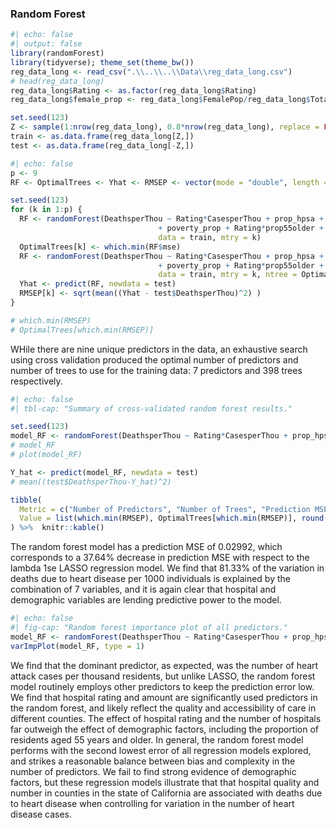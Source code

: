 

### Random Forest

```r
#| echo: false
#| output: false
library(randomForest)
library(tidyverse); theme_set(theme_bw())
reg_data_long <- read_csv(".\\..\\..\\Data\\reg_data_long.csv")
# head(reg_data_long)
reg_data_long$Rating <- as.factor(reg_data_long$Rating)
reg_data_long$female_prop <- reg_data_long$FemalePop/reg_data_long$TotalPop

set.seed(123)
Z <- sample(1:nrow(reg_data_long), 0.8*nrow(reg_data_long), replace = FALSE)
train <- as.data.frame(reg_data_long[Z,])
test <- as.data.frame(reg_data_long[-Z,])
```

```r
#| echo: false
p <- 9 
RF <- OptimalTrees <- Yhat <- RMSEP <- vector(mode = "double", length = p)

set.seed(123)
for (k in 1:p) {
  RF <- randomForest(DeathsperThou ~ Rating*CasesperThou + prop_hpsa + nonwhite_prop + median_income + unempl_prop 
								 + poverty_prop + Rating*prop55older + Rating*HospNumber,
								 data = train, mtry = k)
  OptimalTrees[k] <- which.min(RF$mse)
  RF <- randomForest(DeathsperThou ~ Rating*CasesperThou + prop_hpsa + nonwhite_prop + median_income + unempl_prop 
								 + poverty_prop + Rating*prop55older + Rating*HospNumber,
								 data = train, mtry = k, ntree = OptimalTrees[k])
  Yhat <- predict(RF, newdata = test)
  RMSEP[k] <- sqrt(mean((Yhat - test$DeathsperThou)^2) )
}

# which.min(RMSEP)
# OptimalTrees[which.min(RMSEP)]

```

WHile there are nine unique predictors in the data, an exhaustive search using cross validation produced the optimal number of predictors and number of trees to use for the training data: 7 predictors and 398 trees respectively. 

```r
#| echo: false
#| tbl-cap: "Summary of cross-validated random forest results."

set.seed(123)
model_RF <- randomForest(DeathsperThou ~ Rating*CasesperThou + prop_hpsa + nonwhite_prop + median_income + unempl_prop + poverty_prop + Rating*prop55older + Rating*HospNumber, data = train, mtry = 7, ntree = 398)
# model_RF
# plot(model_RF)

Y_hat <- predict(model_RF, newdata = test)
# mean((test$DeathsperThou-Y_hat)^2)

tibble(
  Metric = c("Number of Predictors", "Number of Trees", "Prediction MSE"),
  Value = list(which.min(RMSEP), OptimalTrees[which.min(RMSEP)], round(mean((test$DeathsperThou-Y_hat)^2), digits = 4))
) %>%  knitr::kable()
```

The random forest model has a prediction MSE of 0.02992, which corresponds to a 37.64% decrease in prediction MSE with respect to the lambda 1se LASSO regression model. We find that 81.33% of the variation in deaths due to heart disease per 1000 individuals is explained by the combination of 7 variables, and it is again clear that hospital and demographic variables are lending predictive power to the model.

```r
#| echo: false
#| fig-cap: "Random forest importance plot of all predictors."
model_RF <- randomForest(DeathsperThou ~ Rating*CasesperThou + prop_hpsa + nonwhite_prop + median_income + unempl_prop + poverty_prop + Rating*prop55older + Rating*HospNumber, data = train, importance = TRUE, mtry = 7, ntree = 398)
varImpPlot(model_RF, type = 1)
```

We find that the dominant predictor, as expected, was the number of heart attack cases per thousand residents, but unlike LASSO, the random forest model routinely employs other predictors to keep the prediction error low. We find that hospital  rating and amount are significantly used predictors in the random forest, and likely reflect the quality and accessibility of care in different counties. The effect of hospital rating and the number of hospitals far outweigh the effect of demographic factors, including the proportion of residents aged 55 years and older. In general, the random forest model performs with the second lowest error of all regression models explored, and strikes a reasonable balance between bias and complexity in the number of predictors. We fail to find strong evidence of demographic factors, but these regression models illustrate that that hospital quality and number in counties in the state of California are associated with deaths due to heart disease when controlling for variation in the number of heart disease cases.


